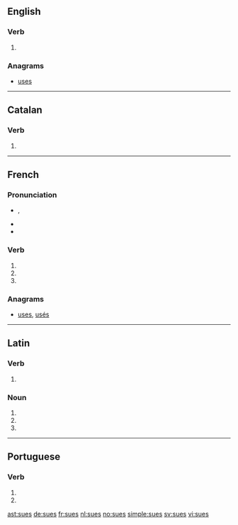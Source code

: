 {{also|Sues|sués}}
==English==

===Verb===
{{head|en}}

# {{en-third-person singular of|sue}}

===Anagrams===
* [[uses#English|uses]]

----

==Catalan==

===Verb===
{{head|ca|verb form}}

# {{ca-verb form of|p=2|n=sg|t=pres|m=ind|suar}}

----

==French==

===Pronunciation===
* {{IPA|lang=fr|/sy/}}, {{X-SAMPA|lang=fr|/sy/}}
* {{homophones|su|sue|suent|sus|sut|sût|lang=fr}}
* {{rhymes|y|lang=fr}}

===Verb===
{{fr-verb-form}}

# {{conjugation of|suer||2|s|pres|ind|lang=fr}}
# {{conjugation of|suer||2|s|pres|sub|lang=fr}}
# {{form of|Plural feminine of past participle|savoir|lang=fr}}

===Anagrams===
* [[uses#French|uses]], [[usés#French|usés]]

----

==Latin==

===Verb===
{{la-verb-form|suēs}}

# {{conjugation of|suo|suō|2|s|fut|act|ind|lang=la}}

===Noun===
{{la-noun-form|suēs}}

# {{inflection of|sus|sūs|nom|p|lang=la}}
# {{inflection of|sus|sūs|acc|p|lang=la}}
# {{inflection of|sus|sūs|voc|p|lang=la}}

----

==Portuguese==

===Verb===
{{pt-verb-form|suar}}

# {{pt-verb form of|suar|ar|imperative|negative|singular|second}}
# {{pt-verb form of|suar|ar|subjunctive|present|singular|second}}

[[ast:sues]]
[[de:sues]]
[[fr:sues]]
[[nl:sues]]
[[no:sues]]
[[simple:sues]]
[[sv:sues]]
[[vi:sues]]